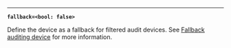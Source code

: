---

<a id="arg-fallback" />

**`fallback=<bool: false>`** <EnterpriseAlert inline="true" />

Define the device as a fallback for filtered audit devices.  See
[Fallback auditing device](/vault/docs/enterprise/audit/filtering#fallback-auditing-devices)
for more information.
